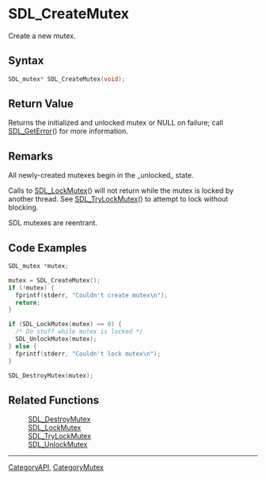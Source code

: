 = SDL_CreateMutex =

Create a new mutex.

== Syntax ==

<syntaxhighlight lang='c'>
SDL_mutex* SDL_CreateMutex(void);
</syntaxhighlight>

== Return Value ==

Returns the initialized and unlocked mutex or NULL on failure; call
[[SDL_GetError]]() for more information.



== Remarks ==

All newly-created mutexes begin in the _unlocked_ state.

Calls to [[SDL_LockMutex]]() will not return while the mutex is locked by
another thread. See [[SDL_TryLockMutex]]() to attempt to lock without
blocking.

SDL mutexes are reentrant.

== Code Examples ==

<!-- # Begin Mutex Example -->
<syntaxhighlight lang='c++'>
SDL_mutex *mutex;

mutex = SDL_CreateMutex();
if (!mutex) {
  fprintf(stderr, "Couldn't create mutex\n");
  return;
}

if (SDL_LockMutex(mutex) == 0) {
  /* Do stuff while mutex is locked */
  SDL_UnlockMutex(mutex);
} else {
  fprintf(stderr, "Couldn't lock mutex\n");
}

SDL_DestroyMutex(mutex);
</syntaxhighlight>
<!-- # End Mutex Example -->

== Related Functions ==

:[[SDL_DestroyMutex]]
:[[SDL_LockMutex]]
:[[SDL_TryLockMutex]]
:[[SDL_UnlockMutex]]

----
[[CategoryAPI]], [[CategoryMutex]]



